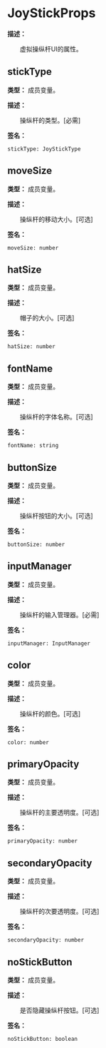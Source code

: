 # JoyStickProps

**描述：**

&emsp;&emsp;虚拟操纵杆UI的属性。

## stickType

**类型：** 成员变量。

**描述：**

&emsp;&emsp;操纵杆的类型。[必需]

**签名：**
```tl
stickType: JoyStickType
```

## moveSize

**类型：** 成员变量。

**描述：**

&emsp;&emsp;操纵杆的移动大小。[可选]

**签名：**
```tl
moveSize: number
```

## hatSize

**类型：** 成员变量。

**描述：**

&emsp;&emsp;帽子的大小。[可选]

**签名：**
```tl
hatSize: number
```

## fontName

**类型：** 成员变量。

**描述：**

&emsp;&emsp;操纵杆的字体名称。[可选]

**签名：**
```tl
fontName: string
```

## buttonSize

**类型：** 成员变量。

**描述：**

&emsp;&emsp;操纵杆按钮的大小。[可选]

**签名：**
```tl
buttonSize: number
```

## inputManager

**类型：** 成员变量。

**描述：**

&emsp;&emsp;操纵杆的输入管理器。[必需]

**签名：**
```tl
inputManager: InputManager
```

## color

**类型：** 成员变量。

**描述：**

&emsp;&emsp;操纵杆的颜色。[可选]

**签名：**
```tl
color: number
```

## primaryOpacity

**类型：** 成员变量。

**描述：**

&emsp;&emsp;操纵杆的主要透明度。[可选]

**签名：**
```tl
primaryOpacity: number
```

## secondaryOpacity

**类型：** 成员变量。

**描述：**

&emsp;&emsp;操纵杆的次要透明度。[可选]

**签名：**
```tl
secondaryOpacity: number
```

## noStickButton

**类型：** 成员变量。

**描述：**

&emsp;&emsp;是否隐藏操纵杆按钮。[可选]

**签名：**
```tl
noStickButton: boolean
```